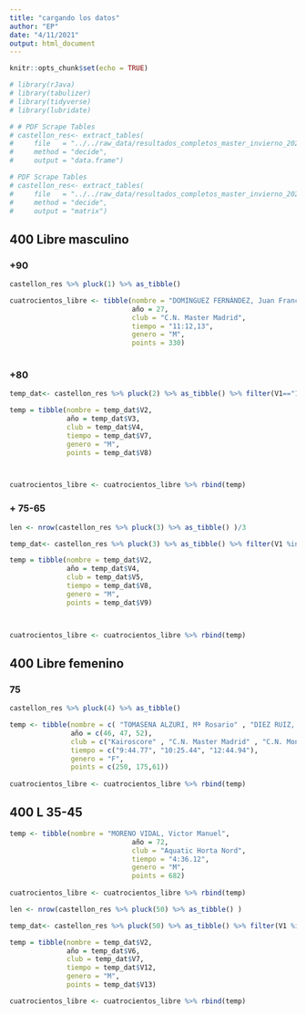 ```yaml
---
title: "cargando los datos"
author: "EP"
date: "4/11/2021"
output: html_document
---
```


```r
knitr::opts_chunk$set(echo = TRUE)
```




```r
# library(rJava)
# library(tabulizer)
# library(tidyverse)
# library(lubridate)
```



```r
# # PDF Scrape Tables
# castellon_res<- extract_tables(
#     file   = "../../raw_data/resultados_completos_master_invierno_2021.pdf", 
#     method = "decide", 
#     output = "data.frame")

```




```r
# PDF Scrape Tables
# castellon_res<- extract_tables(
#     file   = "../../raw_data/resultados_completos_master_invierno_2021.pdf", 
#     method = "decide", 
#     output = "matrix")

```

## 400 Libre masculino

###  +90

```r
castellon_res %>% pluck(1) %>% as_tibble()

cuatrocientos_libre <- tibble(nombre = "DOMINGUEZ FERNÁNDEZ, Juan Franc",
                              año = 27,
                              club = "C.N. Master Madrid",
                              tiempo = "11:12,13",
                              genero = "M",
                              points = 330)
                              

```

###  +80


```r

temp_dat<- castellon_res %>% pluck(2) %>% as_tibble() %>% filter(V1=="1.")

temp = tibble(nombre = temp_dat$V2,
              año = temp_dat$V3,
              club = temp_dat$V4,
              tiempo = temp_dat$V7,
              genero = "M",
              points = temp_dat$V8)



cuatrocientos_libre <- cuatrocientos_libre %>% rbind(temp)
```

### + 75-65


```r

len <- nrow(castellon_res %>% pluck(3) %>% as_tibble() )/3

temp_dat<- castellon_res %>% pluck(3) %>% as_tibble() %>% filter(V1 %in% paste0(seq(1, len , 1), ".") )

temp = tibble(nombre = temp_dat$V2,
              año = temp_dat$V4,
              club = temp_dat$V5,
              tiempo = temp_dat$V8,
              genero = "M",
              points = temp_dat$V9)



cuatrocientos_libre <- cuatrocientos_libre %>% rbind(temp)
```


## 400 Libre femenino
### 75



```r

castellon_res %>% pluck(4) %>% as_tibble()

temp <- tibble(nombre = c( "TOMASENA ALZURI, Mª Rosario" , "DIEZ RUIZ, Concepcion" , "LOPEZ DE LA CRUZ, Mercedes" ),
               año = c(46, 47, 52),
               club = c("Kairoscore" , "C.N. Master Madrid" , "C.N. Monteverde"),
               tiempo = c("9:44.77", "10:25.44", "12:44.94"),
               genero = "F",
               points = c(250, 175,61))
                              
cuatrocientos_libre <- cuatrocientos_libre %>% rbind(temp)

```
## 400 L 35-45


```r


temp <- tibble(nombre = "MORENO VIDAL, Victor Manuel",
                              año = 72,
                              club = "Aquatic Horta Nord",
                              tiempo = "4:36.12",
                              genero = "M",
                              points = 682)
                              
cuatrocientos_libre <- cuatrocientos_libre %>% rbind(temp)

```



```r
len <- nrow(castellon_res %>% pluck(50) %>% as_tibble() )

temp_dat<- castellon_res %>% pluck(50) %>% as_tibble() %>% filter(V1 %in% paste0(seq(1, len , 1), ".") )

temp = tibble(nombre = temp_dat$V2,
              año = temp_dat$V6,
              club = temp_dat$V7,
              tiempo = temp_dat$V12,
              genero = "M",
              points = temp_dat$V13)

cuatrocientos_libre <- cuatrocientos_libre %>% rbind(temp)

```



